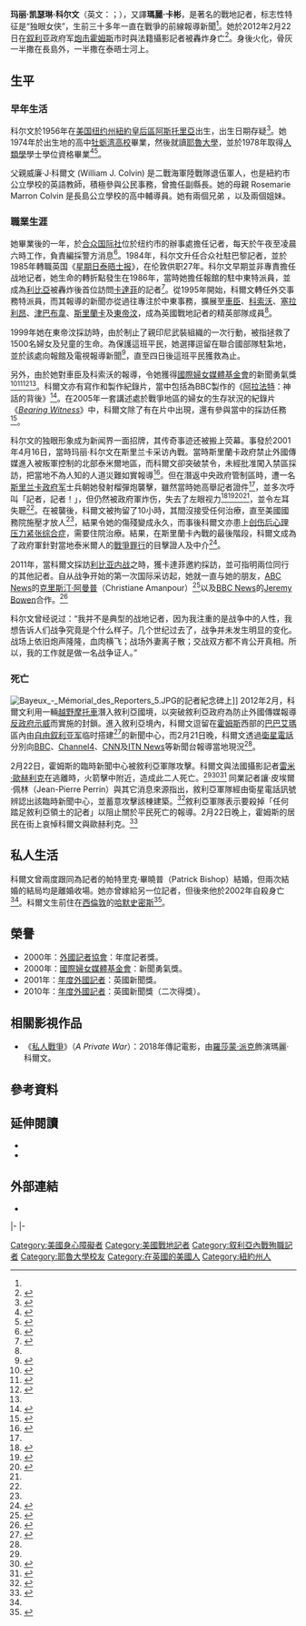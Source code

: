 {{Link style|time=2015-12-11T05:12:03+00:00}}
{{noteTA
|T=zh-hans:玛丽·科尔文;zh-hant:瑪麗·科爾文;zh-tw:瑪莉·柯文;
|1=zh-hans:玛丽;zh-hant:瑪麗;zh-tw:瑪莉;
|2=zh-hans:科尔文;zh-hant:科爾文;zh-tw:柯文;
|3=zh-hans:欧赫利克;zh-hant:歐赫利克;zh-tw:歐克里克;
|4=zh-hans:摩托越野;zh-hant:越野電單車;
|5=zh-tw:私人戰爭;zh-hk:第一眼戰線;zh-cn:私人战争;
}}
{{Infobox person
| name        = 瑪麗·科爾文<br /><small>Marie Colvin</small>
| image       =
| caption     = 
| birth_name  = Marie Catherine Colvin
| birth_date  = {{Birth date|1956|1|12}}
| birth_place = [[美国|美国]][[纽约州|纽约州]][[紐約|紐約]][[皇后區|皇后區]][[阿斯托里亞_(皇后區)|阿斯托里亞]]
| death_date  = {{Death date and age|2012|2|22|1956|1|12}}<ref>{{cite news |title=Two Western Journalists Killed in Syria Shelling |url=http://www.nytimes.com/2012/02/23/world/middleeast/marie-colvin-and-remi-ochlik-journalists-killed-in-syria.html |newspaper=[[纽约时报|New York Times]] |date=February 22, 2012 |first=Rod |last=Nordland |first2=Alan |last2=Cowell |accessdate=2012-02-23 |archive-date=2012-02-23 |archive-url=https://web.archive.org/web/20120223162741/http://www.nytimes.com//2012/02/23/world/middleeast/marie-colvin-and-remi-ochlik-journalists-killed-in-syria.html |dead-url=no }}</ref>
| death_place = [[叙利亚|叙利亚]][[霍姆斯_(敘利亞)|霍姆斯]]
| education   = [[耶魯大學|耶魯大學]]
| occupation  = {{Plainlist|
* [[戰地記者|戰地記者]]
}}
| nationality = {{USA}}
}}
'''玛丽·凯瑟琳·科尔文'''（英文：{{lang|en|Marie Catherine Colvin}}；{{bd|1956年|1月12日|2012年|2月22日|catIdx=Colvin}}），又譯'''瑪麗·卡彬'''，是著名的戰地記者，标志性特征是“独眼女侠”，生前三十多年一直在戰爭的前線報導新聞<ref name=Guardianobit />。她於2012年2月22日在[[叙利亚|叙利亚]]政府军[[霍姆斯大轰炸|炮击霍姆斯]]市时與法籍攝影記者{{tsl|en|Rémi Ochlik|雷米·歐赫利克}}被轟炸身亡<ref>{{cite news |url=http://www.chinareviewnews.com/doc/1020/1/9/2/102019250.html |title=外國記者死亡　敘利亞：不知道這些記者入境 |publisher=[[中國評論通訊社|中國評論通訊社]] |date=2012-02-22 |accessdate=2012-02-22 |language=zh-hant |archive-date=2015-09-23 |archive-url=https://web.archive.org/web/20150923224316/http://www.chinareviewnews.com/doc/1020/1/9/2/102019250.html |dead-url=no }}</ref>。身後火化，骨灰一半撒在長島外，一半撒在泰晤士河上。

== 生平 ==
=== 早年生活 ===
科尔文於1956年在[[美国|美国]][[纽约州|纽约州]][[紐約|紐約]][[皇后區|皇后區]][[阿斯托里亞_(皇后區)|阿斯托里亞]]出生，出生日期存疑<ref name="G obit">{{cite news|last=Greenslade|first=Roy|title=Marie Colvin obituary|url=http://www.guardian.co.uk/media/2012/feb/22/marie-colvin|newspaper=Guardian|date=February 22, 2012|accessdate=2012-02-23|archive-date=2013-05-19|archive-url=https://web.archive.org/web/20130519052438/http://www.guardian.co.uk/media/2012/feb/22/marie-colvin|dead-url=no}}</ref>。她1974年於出生地的高中[[牡蛎湾高校|牡蛎湾高校]]畢業，然後就讀[[耶魯大學|耶魯大學]]，並於1978年取得[[人類學|人類學]]學士學位資格畢業<ref name=nbcconnecticut>{{cite news |url=http://www.nbcconnecticut.com/news/local/Journalist-Killed-in-Syria-Attended-Yale--139988613.html |title=Journalist Killed in Syria Attended Yale |newspaper=NBC Connecticut |date=2012-02-22 |language=en |accessdate=2012-02-23 |archive-date=2013-10-23 |archive-url=https://web.archive.org/web/20131023060856/http://www.nbcconnecticut.com/news/local/Journalist-Killed-in-Syria-Attended-Yale--139988613.html |dead-url=no }}</ref><ref name=yaledailynews>{{cite news |url=http://www.yaledailynews.com/news/2012/feb/22/colvin-78-killed-while-covering-syrian-strike/?cross-campus |title=Colvin '78 killed in Syria |newspaper=Yale Daily News |date=2012-02-22 |language=en |accessdate=2012-02-23 |archive-date=2013-01-06 |archive-url=https://archive.today/20130106065811/http://www.yaledailynews.com/news/2012/feb/22/colvin-78-killed-while-covering-syrian-strike/?cross-campus |dead-url=yes }}</ref>。

父親威廉·J·科爾文 (William J. Colvin) 是二戰海軍陸戰隊退伍軍人，也是紐約市公立學校的英語教師，積極參與公民事務，曾擔任副縣長。她的母親 Rosemarie Marron Colvin 是長島公立學校的高中輔導員。她有兩個兄弟 ，以及兩個姐妹。

=== 職業生涯 ===
她畢業後的一年，於[[合众国际社|合众国际社]]位於纽约市的辦事處擔任记者，每天於午夜至凌晨六時工作，負責編採警方消息<ref name=ajr>{{cite news |title=Highway to the Danger Zone |first=Sherry |last=Ricchiardi |url=http://www.ajr.org/article.asp?id=746 |newspaper=[[American_Journalism_Review|American Journalism Review]] |date=2012-02-22 |language=en |access-date=2012-02-23 |archive-url=https://web.archive.org/web/20120223144924/http://www.ajr.org/article.asp?id=746 |archive-date=2012-02-23 |dead-url=yes }}</ref>。1984年，科尔文升任合众社駐巴黎記者，並於1985年轉職英国《[[星期日泰晤士报|星期日泰晤士报]]》，在伦敦供职27年。科尔文早期並非專責擔任战地记者，她生命的轉折點發生在1986年，當時她擔任報館的駐中東特派員，並成為[[利比亞|利比亞]]被轟炸後首位訪問[[卡達菲|卡達菲]]的記者<ref>{{cite book |last=Miller |first= Judith |title=God has Ninety-Nine Names: Reporting from a Militant Middle East |url=https://archive.org/details/godhasninetynine00mill_0 |location=New York |publisher=Simon and Schuster |year=1997 |page=[https://archive.org/details/godhasninetynine00mill_0/page/232 232] |isbn=0684832283 }}</ref>。從1995年開始，科爾文轉任外交事務特派員，而其報導的新聞亦從過往專注於中東事務，擴展至[[車臣|車臣]]、[[科索沃|科索沃]]、[[塞拉利昂|塞拉利昂]]、[[津巴布韋|津巴布韋]]、[[斯里蘭卡|斯里蘭卡]]及[[東帝汶|東帝汶]]，成為英國戰地記者的精英部隊成員<ref name=ajr />。

1999年她在東帝汶採訪時，由於制止了親印尼武裝組織的一次行動，被指拯救了1500名婦女及兒童的生命。為保護這班平民，她選擇逗留在聯合國部隊駐紮地，並於該處向報館及電視報導新聞<ref name=Guardianobit>{{cite news|last=Greenslade|first=Roy|title=Marie Colvin obituary|trans_title=訃告：玛丽·科尔文 |url=http://www.guardian.co.uk/media/2012/feb/22/marie-colvin?newsfeed=true|newspaper=www.guardian.co.uk|publisher=[[衛報|衛報]] |date=2012-02-22 |accessdate=2012-02-23 |language=en }}</ref>，直至四日後這班平民獲救為止。

另外，由於她對車臣及科索沃的報導，令她獲得[[國際婦女媒體基金會|國際婦女媒體基金會]]的新聞勇氣獎<ref>{{cite news |title=Woman Journalist Gets Her Story: In Spite of Grenade Attack, Marie Colvin Files Her Report |first= |last= |url=http://www.antonnews.com/oysterbayenterprisepilot/2001/04/27/news/colvin.html |newspaper= |date=2001-04-27 |accessdate=2012-02-22 |language=en |deadurl=yes |archiveurl=https://web.archive.org/web/20120225055903/http://www.antonnews.com/oysterbayenterprisepilot/2001/04/27/news/colvin.html |archivedate=2012-02-25 }}</ref><ref>{{cite news |title=Veteran Sunday Times journalist Marie Colvin 'killed in heavy shelling in Syria' just hours after broadcast on ITN News At Ten |first=Charles |last=Walford |url=http://www.dailymail.co.uk/news/article-2104711/Marie-Colvin-dead-Journalist-killed-Homs-Syria-hours-ITN-News-At-Ten-broadcast.html |newspaper=[[Mail_Online|Mail Online]] |date=2012-02-22 |accessdate=2012-02-22 |language=en |archive-date=2020-07-01 |archive-url=https://web.archive.org/web/20200701233226/https://www.dailymail.co.uk/news/article-2104711/Marie-Colvin-Sunday-Times-reporter-leave-Syria-day-died-says-mother.html |dead-url=no }}</ref><ref>{{cite news |title=Marie Colvin killed in Syria: life and times of distinguished war correspondent |first=Alex |last=Spillius |url=http://www.telegraph.co.uk/news/worldnews/middleeast/syria/9098180/Marie-Colvin-killed-in-Syria-life-and-times-of-distinguished-war-correspondent.html |newspaper=[[The_Daily_Telegraph|The Daily Telegraph]] |date=2012-02-22 |accessdate=2012-02-22 |language=en |archive-date=2018-12-14 |archive-url=https://web.archive.org/web/20181214140502/https://www.telegraph.co.uk/news/worldnews/middleeast/syria/9098180/Marie-Colvin-killed-in-Syria-life-and-times-of-distinguished-war-correspondent.html |dead-url=no }}</ref><ref name=mingpao />。科爾文亦有寫作和製作紀錄片，當中包括為BBC製作的《[[阿拉法特|阿拉法特]]：神話的背後》<ref>{{cite news |title=Death of Marie Colvin, American journalist of war |first=Nazish |last=Fatima |url=http://www.allvoices.com/contributed-news/11570335-death-of-marie-colvin-american-journalist-of-war |newspaper= |date=2012-02-22 |accessdate=2012-02-22 |language=en |archive-date=2012-02-24 |archive-url=https://web.archive.org/web/20120224055010/http://www.allvoices.com/contributed-news/11570335-death-of-marie-colvin-american-journalist-of-war |dead-url=no }}</ref>。在2005年一套講述處於戰爭地區的婦女的生存狀況的紀錄片《''[[:en:Bearing_Witness|Bearing Witness]]''》中，科爾文除了有在片中出現，還有參與當中的採訪任務<ref>{{cite news |url=http://news.sina.com.tw/article/20120223/5950077.html |title=兩名西方記者在敘利亞被炸死 |publisher=北京新浪網 |date=2012-02-23 |accessdate=2012-02-24 |language=zh |archive-date=2016-03-04 |archive-url=https://web.archive.org/web/20160304202224/http://news.sina.com.tw/article/20120223/5950077.html |dead-url=no }}</ref>。

科尔文的独眼形象成为新闻界一面招牌，其传奇事迹还被搬上荧幕。事發於2001年4月16日，當時玛丽·科尔文在斯里兰卡采访內戰。當時斯里蘭卡政府禁止外國傳媒進入被叛軍控制的北部泰米爾地區，而科爾文卻突破禁令，未經批准闖入禁區採訪，把當地不為人知的人道災難如實報導<ref name=mingpao>{{cite news |url=http://news.mingpao.com/20120223/taa2.htm |title=自問是否值得冒險 答案始終不變：值得 |language=zh-hant |date=2012-02-23 |accessdate=2012-02-23 |publisher=[[明報|明報]] |archive-date=2019-09-12 |archive-url=https://web.archive.org/web/20190912183600/https://news.mingpao.com/20120223/taa2.htm |dead-url=no }}</ref>。但在潛返中央政府管制區時，遭一名[[斯里兰卡政府军|斯里兰卡政府军]]士兵朝她發射榴彈炮襲擊，雖然當時她高舉記者證件<ref name=mingpao />，並多次呼叫「記者，記者！」，但仍然被政府軍炸伤，失去了左眼视力<ref name=guardian2001>{{cite news|last=Hodgson|first=Jessica|title=Sunday Times journalist may lose sight|url=http://www.guardian.co.uk/media/2001/apr/18/sundaytimes.pressandpublishing|newspaper=Guardian|date=2001-04-18|language=en|accessdate=2012-02-23|archive-date=2012-02-25|archive-url=https://web.archive.org/web/20120225082042/http://www.guardian.co.uk/media/2001/apr/18/sundaytimes.pressandpublishing|dead-url=no}}</ref><ref name=telegraph>{{cite news |title=Syria: Sunday Times journalist Marie Colvin 'killed in Homs' |first=Murray |last=Wardrop |url=http://www.telegraph.co.uk/news/worldnews/middleeast/syria/9097762/Syria-Sunday-Times-journalist-Marie-Colvin-killed-in-Homs.html |newspaper=[[每日電訊|The Daily Telegraph]] |date=2012-02-22 |accessdate=2012-02-22 |language=en |archive-date=2019-01-26 |archive-url=https://web.archive.org/web/20190126210514/https://www.telegraph.co.uk/news/worldnews/middleeast/syria/9097762/Syria-Sunday-Times-journalist-Marie-Colvin-killed-in-Homs.html |dead-url=no }}</ref><ref>{{cite web|author=Walt, Vivienne|url=http://www.time.com/time/world/article/0,8599,2107394,00.html|work=[[Time_(magazine)|Time]]|title=Syria: War Reporter Marie Colvin and Photographer Rémi Ochlik Are Killed|date=2012-02-22|accessdate=2012-02-22|language=en|archive-date=2012-02-22|archive-url=https://web.archive.org/web/20120222173424/http://www.time.com/time/world/article/0,8599,2107394,00.html|dead-url=no}}</ref><ref name="ausmcmay09"/>，並令左耳失聰<ref name=mingpao />。在被襲後，科爾文被拘留了10小時，其間沒接受任何治療，直至美國國務院施壓才放人<ref name=mingpao />，結果令她的傷殘變成永久，而事後科爾文亦患上[[创伤后心理压力紧张综合症|创伤后心理压力紧张综合症]]，需要住院治療。結果，在斯里蘭卡內戰的最後階段，科爾文成為了政府軍針對當地泰米爾人的[[戰爭罪行|戰爭罪行]]的目擊證人及中介<ref name="ausmcmay09">{{cite web|author=Colvin, Marie|title=Slain Tamil chiefs were promised safety|url=http://www.theaustralian.com.au/news/slain-tamil-chiefs-were-promised-safety/story-e6frg6t6-1225715467354|work=[[The_Australian|The Australian]]|date=May 25, 2009|accessdate=February 22, 2012}}</ref>。

2011年，當科爾文採訪[[2011年利比亚内战|利比亚内战]]之時，獲卡達菲邀約採訪，並可指明兩位同行的其他記者。自从战争开始的第一次国际采访起，她就一直与她的朋友，[[ABC_News|ABC News]]的[[克里斯汀·阿曼普|克里斯汀·阿曼普]]（Christiane Amanpour）<ref>{{cite news | url=http://abcnews.go.com/International/christiane-amanpour-interviews-libyas-moammar-gadhafi/story?id=13019942 | work=[[ABC_News|ABC News]] | author=[[Christiane_Amanpour|Christiane Amanpour]] | title=Col Gaddafi 'brushed off the international pressure' | date=March 1, 2011 | accessdate=2012-02-23 | archive-date=2012-02-24 | archive-url=https://web.archive.org/web/20120224034336/http://abcnews.go.com/International/christiane-amanpour-interviews-libyas-moammar-gadhafi/story?id=13019942 | dead-url=no }}</ref>以及[[BBC_News|BBC News]]的[[Jeremy_Bowen|Jeremy Bowen]]合作。<ref>{{cite news | url=http://www.bbc.co.uk/news/world-middle-east-12607475 | work=BBC News | author=[[Jeremy_Bowen|Jeremy Bowen]] | title=Col Gaddafi 'brushed off the international pressure' | date=March 1, 2011 | accessdate=2012-02-23 | archive-date=2012-01-23 | archive-url=https://web.archive.org/web/20120123021349/http://www.bbc.co.uk/news/world-middle-east-12607475 | dead-url=no }}</ref>

科尔文曾经说过：“我并不是典型的战地记者，因为我注重的是战争中的人性，我想告诉人们战争究竟是个什么样子。几个世纪过去了，战争并未发生明显的变化。战场上依旧炮声隆隆，血肉横飞；战场外妻离子散；交战双方都不肯公开真相。所以，我的工作就是做一名战争证人。”

=== 死亡 ===
[[File:Bayeux_-_Mémorial_des_Reporters_5.JPG|thumbnail]]的記者紀念碑上]]
2012年2月，科爾文利用一輛[[越野摩托車|越野摩托車]]潛入敘利亞國境，以突破敘利亞政府為防止外國傳媒報導[[2011－2012年叙利亚反政府示威|反政府示威]]而實施的封鎖。進入敘利亞境內，科爾文逗留在[[霍姆斯_(敘利亞)|霍姆斯]]西部的[[巴巴艾瑪|巴巴艾瑪]]區內由[[自由叙利亚军|自由叙利亚军]]临时搭建<ref>{{cite news |url=http://epaper.bjnews.com.cn/html/2012-02/24/content_319615.htm?div=0 |title=叙军被指谋杀战地记者 |date=2012-02-24 |accessdate=2012-02-24 |language=zh-hans |publisher=[[新京报|新京报]] |archive-date=2019-07-17 |archive-url=https://web.archive.org/web/20190717011251/http://epaper.bjnews.com.cn/html/2012-02/24/content_319615.htm?div=0 |dead-url=no }}</ref>的新聞中心，而2月21日晚，科爾文透過[[衛星電話|衛星電話]]分別向[[BBC|BBC]]、[[Channel4|Channel4]]、[[CNN|CNN]]及[[ITN_News|ITN News]]等新聞台報導當地現況<ref name=DMail2104711/>。

2月22日，霍姆斯的臨時新聞中心被敘利亞軍隊攻擊。科爾文與法國攝影記者[[雷米·歐赫利克|雷米·歐赫利克]]在逃離時，火箭擊中附近，造成此二人死亡。<ref name=telegraph /><ref>{{cite news |title='Foreign journalists killed' in Homs shelling |url=http://www.aljazeera.com/news/middleeast/2012/02/201222291445322238.html |newspaper=[[Al_Jazeera|Al Jazeera]] |date=February 22, 2012 |accessdate=February 22, 2012 |archive-date=2012-02-24 |archive-url=https://web.archive.org/web/20120224181657/http://www.aljazeera.com/news/middleeast/2012/02/201222291445322238.html |dead-url=no }}</ref><ref>{{cite news |title=Veteran war reporter Marie Colvin killed in Syria |url=http://www.channel4.com/news/veteran-war-reporter-marie-colvin-killed-in-syria |publisher=[[Channel_4|Channel 4]] |date=February 22, 2012 |accessdate=February 22, 2012 |archive-date=2012-02-25 |archive-url=https://web.archive.org/web/20120225042229/http://www.channel4.com/news/veteran-war-reporter-marie-colvin-killed-in-syria |dead-url=no }}</ref> 同業記者讓·皮埃爾·佩林（Jean-Pierre Perrin）與其它消息來源指出，敘利亞軍隊經由衛星電話訊號辨認出該臨時新聞中心，並蓄意攻擊該棟建築。<ref>{{cite news | title=Marie Colvin: Britain summons Syria ambassador over killing | url=http://www.telegraph.co.uk/news/worldnews/middleeast/syria/9098511/Marie-Colvin-Britain-summons-Syria-ambassador-over-killing.html | newspaper=[[The_Telegraph|The Telegraph]] | date=February 22, 2012 | accessdate=February 22, 2012 | archive-date=2012-02-23 | archive-url=https://web.archive.org/web/20120223183418/http://www.telegraph.co.uk/news/worldnews/middleeast/syria/9098511/Marie-Colvin-Britain-summons-Syria-ambassador-over-killing.html | dead-url=no }}</ref>敘利亞軍隊表示要殺掉「任何踏足敘利亞領土的記者」以阻止關於平民死亡的報導。2月22日晚上，霍姆斯的居民在街上哀悼科爾文與歐赫利克。<ref>{{Youtube|As1zOG6_2A4|حمص القصور مسائية 22-2-2012}}</ref>

== 私人生活 ==
科爾文曾兩度跟同為記者的帕特里克·畢曉普（Patrick Bishop）結婚，但兩次結婚的結局均是離婚收場。她亦曾嫁給另一位記者{{link-en|胡安·卡洛斯·古姆西奧|Juan Carlos Gumucio}}，但後來他於2002年自殺身亡<ref name="G obit"/>。科爾文生前住在[[西倫敦|西倫敦]]的[[哈默史密斯|哈默史密斯]]<ref name=DMail2104711>{{cite web|url=http://www.dailymail.co.uk/news/article-2104711/Marie-Colvin-dead-Journalist-killed-Homs-Syria-hours-ITN-News-At-Ten-broadcast.html|title=Veteran American war reporter Marie Colvin killed when Syrian army shells media center just hours after her last TV broadcast|publisher=[[每日郵報|Daily Mail]]|date=2012-02-22|accessdate=2012-02-22|language=en|archive-date=2020-07-01|archive-url=https://web.archive.org/web/20200701233226/https://www.dailymail.co.uk/news/article-2104711/Marie-Colvin-Sunday-Times-reporter-leave-Syria-day-died-says-mother.html|dead-url=no}}</ref>。

== 榮譽 ==
*2000年：[[外國記者協會|外國記者協會]]：年度記者獎。
*2000年：[[國際婦女媒體基金會|國際婦女媒體基金會]]：新聞勇氣獎。
*2001年：[[年度外國記者|年度外國記者]]：英國新聞獎。
*2010年：[[年度外國記者|年度外國記者]]：英國新聞獎（二次得獎）。

== 相關影視作品 ==
*《[[私人戰爭|私人戰爭]]》（''A Private War''）：2018年傳記電影，由[[羅莎蒙·派克|羅莎蒙·派克]]飾演瑪麗·科爾文。

== 參考資料 ==
{{reflist}}

== 延伸閱讀 ==
*{{cite book |first=Denise |last=Leith |title=Bearing Witness: The Lives of War Correspondents and Photojournalists |publisher=Random House Australia |location= |year=2004 |pages=92f |isbn=174051260X }}
*{{cite book |last=Mills |first=Eleanor |year=2005 |chapter=Marie Colvin, 1957– |title=Cupcakes and Kalashnikovs: 100 Years of the Best Journalism by Women |url=https://archive.org/details/cupcakeskalashni0000unse |location=London |publisher=Constable |isbn=1845291654 |pages=152f }}

== 外部連結 ==
*{{Imdb name |id=1864908 }}

{{S-start}}
{{S-ach|aw}}
{{S-bef|before=[[Christina_Lamb|Christina Lamb]]}}
{{S-ttl|rows=2|title=[[British_International_Journalist_of_the_Year_award|British Foreign Reporter of the Year]]|years=2001, 2010}}
{{S-aft|after=[[Jon_Swain|Jon Swain]]}}
|-
|-
{{S-bef|before=[[Dan_McDougall|Dan McDougall]]}}
{{S-aft|after=[[Charles_Clover|Charles Clover]]}}
{{S-end}}

{{DEFAULTSORT:Colvin, Marie}}
[[Category:美國身心障礙者|Category:美國身心障礙者]]
[[Category:美國戰地記者|Category:美國戰地記者]]
[[Category:叙利亞內戰殉職記者|Category:叙利亞內戰殉職記者]]
[[Category:耶魯大學校友|Category:耶魯大學校友]]
[[Category:在英國的美國人|Category:在英國的美國人]]
[[Category:紐約州人|Category:紐約州人]]

{{Authority control}}